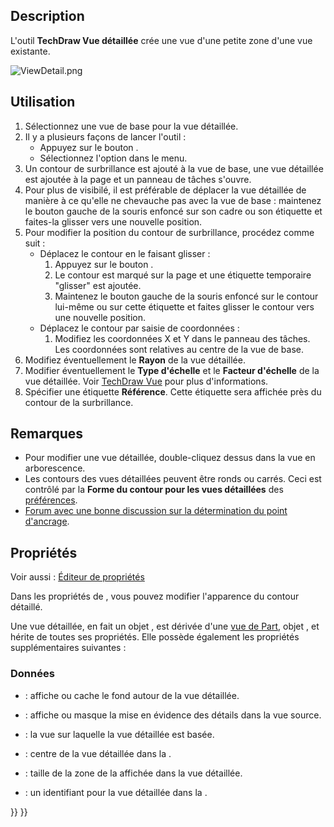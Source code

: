 <languages/>

{{Docnav/fr
|[[TechDraw_ComplexSection/fr|Vue en coupe complexe]]
|[[TechDraw_ProjectionGroup/fr|Groupe de projection]]
|[[TechDraw_Workbench/fr|Atelier TechDraw]]
|IconL=TechDraw_ComplexSection.svg
|IconR=TechDraw_ProjectionGroup.svg
|IconC=Workbench_TechDraw.svg
}}

{{GuiCommand/fr
|Name=TechDraw DetailView
|Name/fr=TechDraw Vue détaillée
|MenuLocation=TechDraw → Vues de Techdraw → Insérer une vue détaillée
|Workbenches=[[TechDraw_Workbench/fr|TechDraw]]
|Version=0.19
|SeeAlso=[[TechDraw_View/fr|TechDraw Vue]]
}}

==Description==

L'outil '''TechDraw Vue détaillée''' crée une vue d'une petite zone d'une vue existante. 

[[Image:ViewDetail.png]]
{{Caption|Vue détaillée avec un contour circulaire}}

<span id="Usage"></span>
==Utilisation==

# Sélectionnez une vue de base pour la vue détaillée.
# Il y a plusieurs façons de lancer l'outil :
#* Appuyez sur le bouton {{Button|[[Image:TechDraw_DetailView.svg|16px]] [[TechDraw_DetailView/fr|Insérer une vue détaillée]]}}.
#* Sélectionnez l'option {{MenuCommand|TechDraw → Vues de Techdraw → [[Image:TechDraw_DetailView.svg|16px]] Insérer une vue détaillée}} dans le menu.
# Un contour de surbrillance est ajouté à la vue de base, une vue détaillée est ajoutée à la page et un panneau de tâches s'ouvre.
# Pour plus de visibilé, il est préférable de déplacer la vue détaillée de manière à ce qu'elle ne chevauche pas avec la vue de base : maintenez le bouton gauche de la souris enfoncé sur son cadre ou son étiquette et faites-la glisser vers une nouvelle position.
# Pour modifier la position du contour de surbrillance, procédez comme suit :
#* Déplacez le contour en le faisant glisser :
#*# Appuyez sur le bouton {{Button|Déplacez la sélection}}.
#*# Le contour est marqué sur la page et une étiquette temporaire "glisser" est ajoutée.
#*# Maintenez le bouton gauche de la souris enfoncé sur le contour lui-même ou sur cette étiquette et faites glisser le contour vers une nouvelle position.
#* Déplacez le contour par saisie de coordonnées :
#*# Modifiez les coordonnées X et Y dans le panneau des tâches. Les coordonnées sont relatives au centre de la vue de base.
# Modifiez éventuellement le '''Rayon''' de la vue détaillée.
# Modifier éventuellement le '''Type d'échelle''' et le '''Facteur d'échelle''' de la vue détaillée. Voir [[TechDraw_View/fr#Propriétés|TechDraw Vue]] pour plus d'informations.
# Spécifier une étiquette '''Référence'''. Cette étiquette sera affichée près du contour de la surbrillance.

<span id="Notes"></span>
==Remarques==

* Pour modifier une vue détaillée, double-cliquez dessus dans la vue en arborescence.
* Les contours des vues détaillées peuvent être ronds ou carrés. Ceci est contrôlé par la '''Forme du contour pour les vues détaillées''' des [[TechDraw_Preferences/fr#Annotation|préférences]].
* [https://www.forum.freecadweb.org/viewtopic.php?f=35&t=34055#p285281 Forum avec une bonne discussion sur la détermination du point d'ancrage].

<span id="Properties"></span>
== Propriétés ==

Voir aussi : [[Property_editor/fr|Éditeur de propriétés]]

Dans les propriétés de {{PropertyData|Base View}}, vous pouvez modifier l'apparence du contour détaillé.

Une vue détaillée, en fait un objet {{Incode|TechDraw::DrawViewDetail}}, est dérivée d'une [[TechDraw_View/fr#Propriétés_Vue_de_Part|vue de Part]], objet {{Incode|TechDraw::DrawViewPart}}, et hérite de toutes ses propriétés. Elle possède également les propriétés supplémentaires suivantes :

<span id="Data"></span>
=== Données ===

{{TitleProperty|Appearance}}

* {{PropertyData|Show Matting|Bool}} : affiche ou cache le fond autour de la vue détaillée. {{Version/fr|1.0}}
* {{PropertyData|Show Highlight|Bool}} : affiche ou masque la mise en évidence des détails dans la vue source. {{Version/fr|1.0}}

{{TitleProperty|Detail}}

* {{PropertyData|Base View|Link}} : la vue sur laquelle la vue détaillée est basée.
* {{PropertyData|Anchor Point|Vector}} : centre de la vue détaillée dans la {{PropertyData|Base View}}.
* {{PropertyData|Radius|Float}} : taille de la zone de la {{PropertyData|Base View}} affichée dans la vue détaillée.
* {{PropertyData|Reference|String}} : un identifiant pour la vue détaillée dans la {{PropertyData|Base View}}.


{{Docnav/fr
|[[TechDraw_ComplexSection/fr|Vue en coupe complexe]]
|[[TechDraw_ProjectionGroup/fr|Groupe de projection]]
|[[TechDraw_Workbench/fr|Atelier TechDraw]]
|IconL=TechDraw_ComplexSection.svg
|IconR=TechDraw_ProjectionGroup.svg
|IconC=Workbench_TechDraw.svg
}}

{{TechDraw_Tools_navi{{#translation:}}}}
{{Userdocnavi{{#translation:}}}}